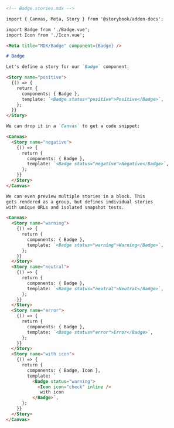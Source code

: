 ```md
<!-- Badge.stories.mdx -->

import { Canvas, Meta, Story } from '@storybook/addon-docs';

import Badge from './Badge.vue';
import Icon from './Icon.vue';

<Meta title="MDX/Badge" component={Badge} />

# Badge

Let's define a story for our `Badge` component:

<Story name="positive">
  {() => {
    return {
      components: { Badge },
      template: `<Badge status="positive">Positive</Badge>`,
    };
  }}
</Story>

We can drop it in a `Canvas` to get a code snippet:

<Canvas>
  <Story name="negative">
    {() => {
      return {
        components: { Badge },
        template: `<Badge status="negative">Negative</Badge>`,
      };
    }}
  </Story>
</Canvas>

We can even preview multiple stories in a block. This
gets rendered as a group, but defines individual stories
with unique URLs and isolated snapshot tests.

<Canvas>
  <Story name="warning">
    {() => {
      return {
        components: { Badge },
        template: `<Badge status="warning">Warning</Badge>`,
      };
    }}
  </Story>
  <Story name="neutral">
    {() => {
      return {
        components: { Badge },
        template: `<Badge status="neutral">Neutral</Badge>`,
      };
    }}
  </Story>
  <Story name="error">
    {() => {
      return {
        components: { Badge },
        template: `<Badge status="error">Error</Badge>`,
      };
    }}
  </Story>
  <Story name="with icon">
    {() => {
      return {
        components: { Badge, Icon },
        template: `
          <Badge status="warning">
            <Icon icon="check" inline />
             with icon
          </Badge>`,
      };
    }}
  </Story>
</Canvas>
```